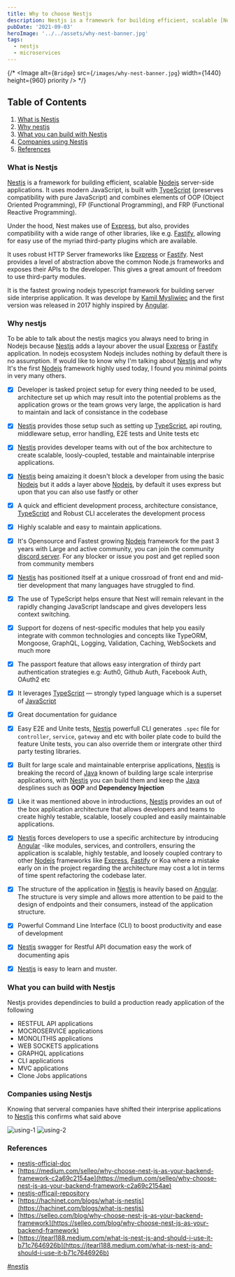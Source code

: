 ```yaml
---
title: Why to choose Nestjs
description: Nestjs is a framework for building efficient, scalable [Nodejs] server-side applications. It uses modern JavaScript is built with [TypeScript] (preserves compatibility with pure JavaScript) and combines elements of OOP (Object Oriented Programming), FP (Functional Programming), and FRP (Functional Reactive Programming).Under the hood, Nest makes use of [Express], but also, provides compatibility with a wide range of other libraries, like e.g. [Fastify]...
pubDate: '2021-09-03'
heroImage: '../../assets/why-nest-banner.jpg'
tags:
  - nestjs
  - microservices
---
```


{/* <Image
  alt={`Bridge`}
  src={`/images/why-nest-banner.jpg`}
  width={1440}
  height={960}
  priority
/> */}

## Table of Contents

1. [What is Nestjs](#What-is-Nestjs)
2. [Why nestjs](#Why-nestjs)
3. [What you can build with Nestjs](#What-you-can-build-with-Nestjs)
4. [Companies using Nestjs](#Companies-using-Nestjs)
5. [References](#References)

### What is Nestjs

[Nestjs] is a framework for building efficient, scalable [Nodejs] server-side applications. It uses modern JavaScript, is built with [TypeScript] (preserves compatibility with pure JavaScript) and combines elements of OOP (Object Oriented Programming), FP (Functional Programming), and FRP (Functional Reactive Programming).

Under the hood, Nest makes use of [Express], but also, provides compatibility with a wide range of other libraries, like e.g. [Fastify], allowing for easy use of the myriad third-party plugins which are available.

It uses robust HTTP Server frameworks like [Express] or [Fastify]. Nest provides a level of abstraction above the common Node.js frameworks and exposes their APIs to the developer. This gives a great amount of freedom to use third-party modules.

It is the fastest growing nodejs typescript framework for building server side interprise application. It was develope by [Kamil Mysliwiec] and the first version was released in 2017 highly inspired by [Angular].

### Why nestjs

To be able to talk about the nestjs magics you always need to bring in Nodejs because [Nestjs] adds a layour abover the usual [Express] or [Fastify] application.
In nodejs ecosystem Nodejs includes nothing by default there is no assumption.
If would like to know why I'm talking about [Nestjs] and why It's the first [Nodejs] framework highly used today, I found you minimal points in very many others.

- [x] Developer is tasked project setup for every thing needed to be used, architecture set up which may
      result into the potential problems as the application grows or the team grows very large, the application is hard to maintain and lack of consistance in the codebase

- [x] [Nestjs] provides those setup such as setting up [TypeScript], api routing, middleware setup, error handling, E2E tests and Unite tests etc

- [x] [Nestjs] provides developer teams with out of the box architecture to create scalable, loosly-coupled, testable
      and maintainable interprise applications.

- [x] [Nestjs] being amaizing it doesn't block a developer from using the basic [Nodejs] but it adds a layer above [Nodejs],
      by default it uses express but upon that you can also use fastfy or other

- [x] A quick and efficient development process, architecture consistance, [TypeScript] and Robust CLI accelerates the development process

- [x] Highly scalable and easy to maintain applications.

- [x] It's Opensource and Fastest growing [Nodejs] framework for the past 3 years with Large and active community, you can join the community [discord server](https://discord.gg/qF6dWNQH). For any blocker or issue you post and get replied soon from community members

- [x] [Nestjs] has positioned itself at a unique crossroad of front end and mid-tier development that many languages have struggled to find.

- [x] The use of TypeScript helps ensure that Nest will remain relevant in the rapidly changing JavaScript landscape and gives developers less context switching.

- [x] Support for dozens of nest-specific modules that help you easily integrate with common technologies and concepts like TypeORM, Mongoose, GraphQL, Logging, Validation, Caching, WebSockets and much more

- [x] The passport feature that allows easy intergration of thirdy part authentication strategies e.g: Auth0, Github Auth, Facebook Auth, OAuth2 etc

- [x] It leverages [TypeScript] — strongly typed language which is a superset of [JavaScript]

- [x] Great documentation for guidance

- [x] Easy E2E and Unite tests, [Nestjs] powerfull CLI generates `.spec` file for `controller`, `service`, `gateway` and etc with boiler plate code to build the feature Unite tests, you can also override them or intergrate other third party testing libraries.

- [x] Built for large scale and maintainable enterprise applications, [Nestjs] is breaking the record of [Java] known of building large scale interprise applications, with [Nestjs] you can build them and keep the [Java] desplines such as **OOP** and **Dependency Injection**

- [x] Like it was mentioned above in introductions, [Nestjs] provides an out of the box application architecture that allows developers and teams to create highly testable, scalable, loosely coupled and easily maintainable applications.

- [x] [Nestjs] forces developers to use a specific architecture by introducing [Angular] -like modules, services, and controllers, ensuring the application is scalable, highly testable, and loosely coupled contrary to other [Nodejs] frameworks like [Express], [Fastify] or Koa where a mistake early on in the project regarding the architecture may cost a lot in terms of time spent refactoring the codebase later.

- [x] The structure of the application in [Nestjs] is heavily based on [Angular]. The structure is very simple and allows more attention to be paid to the design of endpoints and their consumers, instead of the application structure.

- [x] Powerful Command Line Interface (CLI) to boost productivity and ease of development

- [x] [Nestjs] swagger for Restful API documation easy the work of documenting apis

- [x] [Nestjs] is easy to learn and muster.

### What you can build with Nestjs

Nestjs provides dependincies to build a production ready application of the following

- RESTFUL API applications
- MOCROSERVICE applications
- MONOLITHIS applications
- WEB SOCKETS applications
- GRAPHQL applications
- CLI applications
- MVC applications
- Clone Jobs applications

### Companies using Nestjs

Knowing that serveral companies have shifted their interprise applications to [Nestjs] this confirms what said above

![using-1](https://raw.githubusercontent.com/PatrickNiyogitare28/gist-blog/main/src/gist-images/using-nest-1.PNG)
![using-2](https://raw.githubusercontent.com/PatrickNiyogitare28/gist-blog/main/src/gist-images/using-nestjs-2.PNG)

### References

- [nestjs-official-doc](nestjs.com/)
- [https://medium.com/selleo/why-choose-nest-js-as-your-backend-framework-c2a69c2154ae](https://medium.com/selleo/why-choose-nest-js-as-your-backend-framework-c2a69c2154ae)
- [nestjs-officail-repository](https://github.com/nestjs/nest)
- [https://hachinet.com/blogs/what-is-nestjs](https://hachinet.com/blogs/what-is-nestjs)
- [https://selleo.com/blog/why-choose-nest-js-as-your-backend-framework](https://selleo.com/blog/why-choose-nest-js-as-your-backend-framework)
- [https://jtearl188.medium.com/what-is-nest-js-and-should-i-use-it-b71c7646926b](https://jtearl188.medium.com/what-is-nest-js-and-should-i-use-it-b71c7646926b)

[nestjs]: https://nestjs.com
[kamil mysliwiec]: https://github.com/kamilmysliwiec
[typescript]: http://www.typescriptlang.org/
[nodejs]: https://nodejs.org/
[express]: https://expressjs.com/
[fastify]: https://www.fastify.io/
[angular]: https://angular.io/
[javascript]: https://www.javascript.com/
[java]: https://en.wikipedia.org/wiki/Java

[#nestjs]()

#
